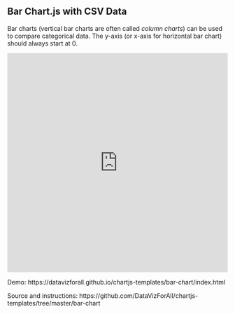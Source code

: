 ## Bar Chart.js with CSV Data {#chartjs-bar}

Bar charts (vertical bar charts are often called *column charts*) can be used to compare categorical data. The y-axis (or x-axis for horizontal bar chart) should always start at 0.

<iframe src="https://datavizforall.github.io/chartjs-templates/bar-chart/index.html" width="100%" height=500 style="border: 0"></iframe>

Demo: https://datavizforall.github.io/chartjs-templates/bar-chart/index.html

Source and instructions: https://github.com/DataVizForAll/chartjs-templates/tree/master/bar-chart
